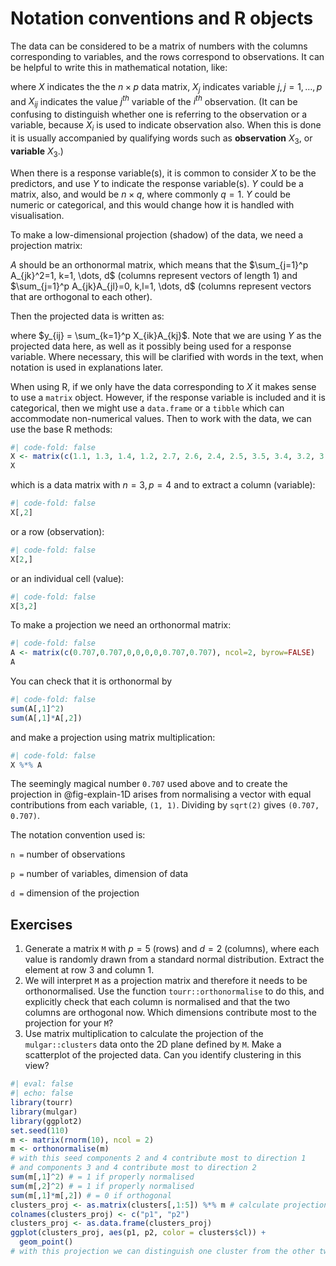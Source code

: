 # Notation conventions and R objects

The data can be considered to be a matrix of numbers with the columns corresponding to variables, and the rows correspond to observations. It can be helpful to write this in mathematical notation, like:

\begin{eqnarray*}
X_{n\times p} =
[X_1~X_2~\dots~X_p]_{n\times p} = \left[ \begin{array}{cccc}
X_{11} & X_{12} & \dots & X_{1p} \\
X_{21} & X_{22} & \dots & X_{2p}\\
\vdots & \vdots &  & \vdots \\
X_{n1} & X_{n2} & \dots & X_{np} \end{array} \right]_{n\times p}
\end{eqnarray*}

where $X$ indicates the the $n\times p$ data matrix, $X_j$ indicates variable $j, j=1, \dots, p$ and $X_{ij}$ indicates the value $j^{th}$ variable of the $i^{th}$ observation. (It can be confusing to distinguish whether one is referring to the observation or a variable, because $X_i$ is used to indicate observation also. When this is done it is usually accompanied by qualifying words such as **observation** $X_3$, or **variable** $X_3$.)

When there is a response variable(s), it is common to consider $X$ to be the predictors, and use $Y$ to indicate the response variable(s). $Y$ could be a matrix, also, and would be $n\times q$, where commonly $q=1$. $Y$ could be numeric or categorical, and this would change how it is handled with visualisation.

To make a low-dimensional projection (shadow) of the data, we need a projection matrix:

\begin{eqnarray*}
A_{p\times d} = \left[ \begin{array}{cccc}
A_{11} & A_{12} & \dots & A_{1d} \\
A_{21} & A_{22} & \dots & A_{2d}\\
\vdots & \vdots &  & \vdots \\
A_{p1} & A_{p2} & \dots & A_{pd} \end{array} \right]_{p\times d}
\end{eqnarray*}


$A$ should be an orthonormal matrix, which means that the $\sum_{j=1}^p A_{jk}^2=1, k=1, \dots, d$ (columns represent vectors of length 1) and $\sum_{j=1}^p A_{jk}A_{jl}=0, k,l=1, \dots, d$ (columns represent vectors that are orthogonal to each other).

Then the projected data is written as:

\begin{eqnarray*}
Y_{n\times d} = XA = \left[ \begin{array}{cccc}
y_{11} & y_{12} & \dots & y_{1d} \\
y_{21} & y_{22} & \dots & y_{2d}\\
\vdots & \vdots &  & \vdots \\
y_{n1} & y_{n2} & \dots & y_{nd} \end{array} \right]_{n\times d}
\end{eqnarray*}

where $y_{ij} = \sum_{k=1}^p X_{ik}A_{kj}$. Note that we are using $Y$ as the projected data here, as well as it possibly being used for a response variable. Where necessary, this will be clarified with words in the text, when notation is used in explanations later.

When using R, if we only have the data corresponding to $X$ it makes sense to use a `matrix` object. However, if the response variable is included and it is categorical, then we might use a `data.frame` or a `tibble` which can accommodate non-numerical values. Then to work with the data, we can use the base R methods:

```r
#| code-fold: false
X <- matrix(c(1.1, 1.3, 1.4, 1.2, 2.7, 2.6, 2.4, 2.5, 3.5, 3.4, 3.2, 3.6), ncol=4, byrow=TRUE)
X
```

which is a data matrix with $n=3, p=4$ and to extract a column (variable):

```r
#| code-fold: false
X[,2]
```

or a row (observation):

```r
#| code-fold: false
X[2,]
```

or an individual cell (value):

```r
#| code-fold: false
X[3,2]
```

To make a projection we need an orthonormal matrix:

```r
#| code-fold: false
A <- matrix(c(0.707,0.707,0,0,0,0,0.707,0.707), ncol=2, byrow=FALSE)
A
```
You can check that it is orthonormal by

```r
#| code-fold: false
sum(A[,1]^2)
sum(A[,1]*A[,2])
```

and make a projection using matrix multiplication:

```r
#| code-fold: false
X %*% A
```

The seemingly magical number `0.707` used above and to create the projection in @fig-explain-1D arises from normalising a vector with equal contributions from each variable, `(1, 1)`. Dividing by `sqrt(2)` gives `(0.707, 0.707)`.

<!-- Most data arrives with a mix of numerical and categorical, and temporal or spatial variables. In this book we are primarily focused on methods to visualise multiple numerical variables. -->

::: info
The notation convention used is:

 `n =` number of observations
 
 `p =` number of variables, dimension of data
 
 `d =` dimension of the projection
:::

## Exercises {-}

1. Generate a matrix `M` with $p=5$ (rows) and $d=2$ (columns), where each value is randomly drawn from a standard normal distribution. Extract the element at row 3 and column 1.
2. We will interpret `M` as a projection matrix and therefore it needs to be orthonormalised. Use the function `tourr::orthonormalise` to do this, and explicitly check that each column is normalised and that the two columns are orthogonal now. Which dimensions contribute most to the projection for your `M`?
3. Use matrix multiplication to calculate the projection of the `mulgar::clusters` data onto the 2D plane defined by `M`. Make a scatterplot of the projected data. Can you identify clustering in this view?

 
```r
#| eval: false
#| echo: false
library(tourr)
library(mulgar)
library(ggplot2)
set.seed(110)
m <- matrix(rnorm(10), ncol = 2)
m <- orthonormalise(m)
# with this seed components 2 and 4 contribute most to direction 1
# and components 3 and 4 contribute most to direction 2
sum(m[,1]^2) # = 1 if properly normalised
sum(m[,2]^2) # = 1 if properly normalised
sum(m[,1]*m[,2]) # = 0 if orthogonal
clusters_proj <- as.matrix(clusters[,1:5]) %*% m # calculate projection
colnames(clusters_proj) <- c("p1", "p2")
clusters_proj <- as.data.frame(clusters_proj)
ggplot(clusters_proj, aes(p1, p2, color = clusters$cl)) +
  geom_point()
# with this projection we can distinguish one cluster from the other two
```

